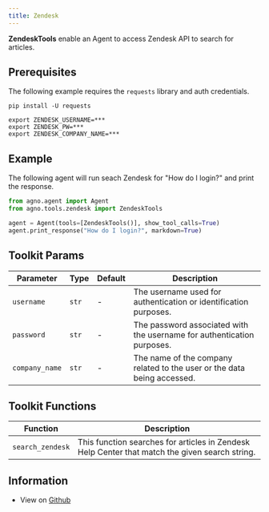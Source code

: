 ```yaml
---
title: Zendesk
---
```


**ZendeskTools** enable an Agent to access Zendesk API to search for articles.

## Prerequisites

The following example requires the `requests` library and auth credentials.

```shell
pip install -U requests
```

```shell
export ZENDESK_USERNAME=***
export ZENDESK_PW=***
export ZENDESK_COMPANY_NAME=***
```

## Example

The following agent will run seach Zendesk for "How do I login?" and print the response.

```python cookbook/tools/zendesk_tools.py
from agno.agent import Agent
from agno.tools.zendesk import ZendeskTools

agent = Agent(tools=[ZendeskTools()], show_tool_calls=True)
agent.print_response("How do I login?", markdown=True)
```

## Toolkit Params

| Parameter | Type | Default | Description |
| --- | --- | --- | --- |
| `username` | `str` | - | The username used for authentication or identification purposes. |
| `password` | `str` | - | The password associated with the username for authentication purposes. |
| `company_name` | `str` | - | The name of the company related to the user or the data being accessed. |

## Toolkit Functions

| Function | Description |
| --- | --- |
| `search_zendesk` | This function searches for articles in Zendesk Help Center that match the given search string. |

## Information

- View on [Github](https://github.com/phidatahq/agno/blob/main/phi/tools/zendesk.py)
